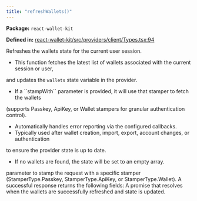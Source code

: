 ```yaml
---
title: "refreshWallets()"
---
```



<p><strong>Package:</strong> <code>react-wallet-kit</code></p>

<p><strong>Defined in:</strong> <a href="https://github.com/tkhq/sdk/blob/main/packages/react-wallet-kit/src/providers/client/Types.tsx#L94">react-wallet-kit/src/providers/client/Types.tsx:94</a></p>

<H3Bordered text="Overview" />

Refreshes the wallets state for the current user session.

<ul>
  <li>This function fetches the latest list of wallets associated with the current session or user,</li>
</ul>

and updates the ``wallets`` state variable in the provider.

<ul>
  <li>If a ``stampWith`` parameter is provided, it will use that stamper to fetch the wallets</li>
</ul>

(supports Passkey, ApiKey, or Wallet stampers for granular authentication control).

<ul>
  <li>Automatically handles error reporting via the configured callbacks.</li>
  <li>Typically used after wallet creation, import, export, account changes, or authentication</li>
</ul>

to ensure the provider state is up to date.

<ul>
  <li>If no wallets are found, the state will be set to an empty array.</li>
</ul>

<H3Bordered text="Parameters" />

<ParamField body="params" type='object' required={false} path="params" >
  <Expandable title="params details">
    <NestedParam parentKey="params" childKey="stampWith" type='StamperType' required={false}>
parameter to stamp the request with a specific stamper (StamperType.Passkey, StamperType.ApiKey, or StamperType.Wallet).
</NestedParam>
  </Expandable>
</ParamField>

<H3Bordered text="Response" />
A successful response returns the following fields:

<ResponseField name="returns" type="void" required={true}>
  A promise that resolves when the wallets are successfully refreshed and state is updated.
</ResponseField>
